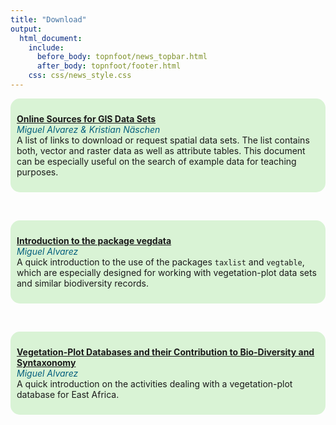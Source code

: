 ---
title: "Download"
output:
  html_document:
    include:
      before_body: topnfoot/news_topbar.html
      after_body: topnfoot/footer.html
    css: css/news_style.css
---

<div style="background-color: #d9f3d5; text-align: left; padding: 10px;
border-radius: 15px">
[**Online Sources for GIS Data Sets**](documents/GIS_Repositories.pdf)<br>
<font color="#045f7d">*Miguel Alvarez &amp; Kristian N&auml;schen*</font><br>
A list of links to download or request spatial data
sets. The list contains both, vector and raster data as well as attribute
tables. This document can be especially useful on the search of example data for
teaching purposes.
</div>

</br>

<div style="background-color: #d9f3d5; text-align: left; padding: 10px;
border-radius: 15px">
[**Introduction to the package
vegdata**](documents/workshops_freiburg_2017.html)<br>
<font color="#045f7d">*Miguel Alvarez*</font><br>
A quick introduction to the use of the packages `taxlist` and `vegtable`, which
are especially designed for working with vegetation-plot data sets and similar
biodiversity records.
</div>

</br>

<div style="background-color: #d9f3d5; text-align: left; padding: 10px;
border-radius: 15px">
[**Vegetation-Plot Databases and their Contribution to Bio-Diversity and Syntaxonomy**](documents/Presentation_ARBONETH.html)<br>
<font color="#045f7d">*Miguel Alvarez*</font><br>
A quick introduction on the activities dealing with a vegetation-plot database
for East Africa.
</div>
